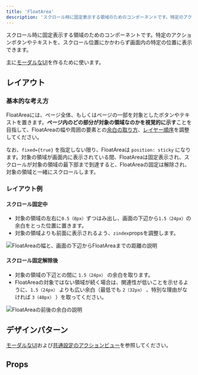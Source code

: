 ```yaml
---
title: 'FloatArea'
description: 'スクロール時に固定表示する領域のためのコンポーネントです。特定のアクションボタンやテキストを、スクロール位置にかかわらず画面内の特定の位置に表示できます。'
---
```


スクロール時に固定表示する領域のためのコンポーネントです。特定のアクションボタンやテキストを、スクロール位置にかかわらず画面内の特定の位置に表示できます。

主に[モーダルなUI](/products/design-patterns/modal-ui/)を作るために使います。

<ComponentStory name="FloatArea" />

## レイアウト

### 基本的な考え方

FloatAreaには、ページ全体、もしくはページの一部を対象としたボタンやテキストを置きます。**ページ内のどの部分が対象の領域なのかを視覚的に示す**ことを目指して、FloatAreaの幅や周囲の要素との[余白の取り方](/products/design-patterns/spacing-layout-pattern/)、[レイヤー順序](/products/design-tokens/z-index/)を調整してください。

なお、`fixed={true}` を指定しない限り、FloatAreaは `position: sticky` になります。対象の領域が画面内に表示されている間、FloatAreaは固定表示され、スクロールが対象の領域の最下部まで到達すると、FloatAreaの固定は解除され、対象の領域と一緒にスクロールします。

### レイアウト例

#### スクロール固定中

- 対象の領域の左右に`0.5（8px）`ずつはみ出し、画面の下辺から`1.5（24px）`の余白をとった位置に置きます。
- 対象の領域よりも前面に表示されるよう、`zindex`propsを調整します。

![FloatAreaの幅と、画面の下辺からFloatAreaまでの距離の説明](./images/float-area-layout1.png)

#### スクロール固定解除後

- 対象の領域の下辺との間に `1.5（24px）` の余白を取ります。
- FloatAreaの対象ではない領域が続く場合は、関連性が低いことを示せるように、`1.5（24px）` よりも広い余白（最低でも `2（32px）` 、特別な理由がなければ `3（48px）` ）を取ってください。

![FloatAreaの前後の余白の説明](./images/float-area-layout2.png)

## デザインパターン

[モーダルなUI](/products/design-patterns/modal-ui/)および[共通設定のアクションビュー](/products/design-patterns-core-features/main-admin/#h2-3)を参照してください。

## Props

<ComponentPropsTable name="FloatArea" />